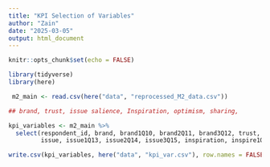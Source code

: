 ---
title: "KPI Selection of Variables"
author: "Zain"
date: "2025-03-05"
output: html_document
---

```{r setup, include=FALSE}
knitr::opts_chunk$set(echo = FALSE)
```

```{r}

library(tidyverse)
library(here)

```

```{r}

 m2_main <- read.csv(here("data", "reprocessed_M2_data.csv"))

```


```{r}
## brand, trust, issue salience, Inspiration, optimism, sharing, 

kpi_variables <- m2_main %>%
  select(respondent_id, brand, brand1Q10, brand2Q11, brand3Q12, trust, trust1Q5, trust2Q6, trust3Q7, 
         issue, issue1Q13, issue2Q14, issue3Q15, inspiration, inspire1Q8, inspire2Q9, optimistic_happy, gates_compare_other, content_type, market, OL, Base, po_base, posai, dochangemindQ2.O1, dolearnQ2.O2, dononeQ2.O5, doshareQ2.O3, dowriteQ2.O4)

write.csv(kpi_variables, here("data", "kpi_var.csv"), row.names = FALSE)

```          





